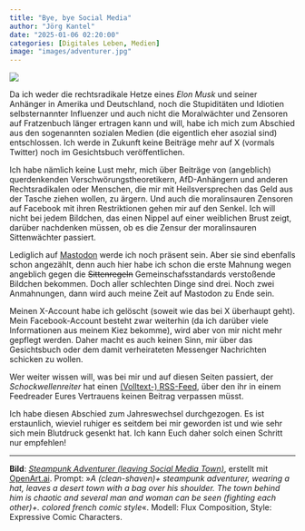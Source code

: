 ```yaml
---
title: "Bye, bye Social Media"
author: "Jörg Kantel"
date: "2025-01-06 02:20:00"
categories: [Digitales Leben, Medien]
image: "images/adventurer.jpg"
---
```


[![](images/adventurer-b.jpg)](https://www.flickr.com/photos/schockwellenreiter/54249432599/)

Da ich weder die rechtsradikale Hetze eines *Elon Musk* und seiner Anhänger in Amerika und Deutschland, noch die Stupiditäten und Idiotien selbsternannter Influenzer und auch nicht die Moralwächter und Zensoren auf Fratzenbuch länger ertragen kann und will, habe ich mich zum Abschied aus den sogenannten sozialen Medien (die eigentlich eher asozial sind) entschlossen. Ich werde in Zukunft keine Beiträge mehr auf X (vormals Twitter) noch im Gesichtsbuch veröffentlichen.

Ich habe nämlich keine Lust mehr, mich über Beiträge von (angeblich) querdenkenden Verschwörungstheoretikern, AfD-Anhängern und anderen Rechtsradikalen oder Menschen, die mir mit Heilsversprechen das Geld aus der Tasche ziehen wollen, zu ärgern. Und auch die moralinsauren Zensoren auf Facebook mit ihren Restriktionen gehen mir auf den Senkel. Ich will nicht bei jedem Bildchen, das einen Nippel auf einer weiblichen Brust zeigt, darüber nachdenken müssen, ob es die Zensur der moralinsauren Sittenwächter passiert.

Lediglich auf [Mastodon](https://mastodon.social/@kantel) werde ich noch präsent sein. Aber sie sind ebenfalls schon angezählt, denn auch hier habe ich schon die erste Mahnung wegen angeblich gegen die ~~Sittenregeln~~ Gemeinschafsstandards verstoßende Bildchen bekommen. Doch aller schlechten Dinge sind drei. Noch zwei Anmahnungen, dann wird auch meine Zeit auf Mastodon zu Ende sein.

Meinen X-Account habe ich gelöscht (soweit wie das bei X überhaupt geht). Mein Facebook-Account besteht zwar weiterhin (da ich darüber viele Informationen aus meinem Kiez bekomme), wird aber von mir nicht mehr gepflegt werden. Daher macht es auch keinen Sinn, mir über das Gesichtsbuch oder dem damit verheirateten Messenger Nachrichten schicken zu wollen.

Wer weiter wissen will, was bei mir und auf diesen Seiten passiert, der *Schockwellenreiter* hat einen [(Volltext-) RSS-Feed](https://kantel.github.io/index.xml), über den ihr in einem Feedreader Eures Vertrauens keinen Beitrag verpassen müsst.

Ich habe diesen Abschied zum Jahreswechsel durchgezogen. Es ist erstaunlich, wieviel ruhiger es seitdem bei mir geworden ist und wie sehr sich mein Blutdruck gesenkt hat. Ich kann Euch daher solch einen Schritt nur empfehlen!

---

**Bild**: *[Steampunk Adventurer (leaving Social Media Town)](https://www.flickr.com/photos/schockwellenreiter/54249432599/)*, erstellt mit [OpenArt.ai](https://openart.ai/home). Prompt: »*A (clean-shaven)+ steampunk adventurer, wearing a hat, leaves a desert town with a bag over his shoulder. The town behind him is chaotic and several man and woman can be seen (fighting each other)+. colored french comic style*«. Modell: Flux Composition, Style: Expressive Comic Characters.